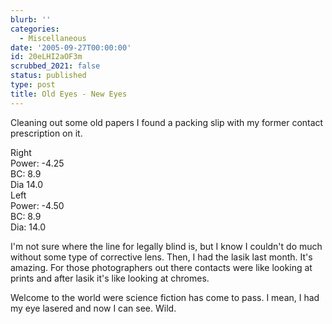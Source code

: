 ```yaml
---
blurb: ''
categories:
  - Miscellaneous
date: '2005-09-27T00:00:00'
id: 20eLHI2aOF3m
scrubbed_2021: false
status: published
type: post
title: Old Eyes - New Eyes
---
```


Cleaning out some old papers I found a packing slip with my former contact prescription on it.  

Right  
Power: -4.25  
BC: 8.9  
Dia 14.0  
Left  
Power: -4.50  
BC: 8.9  
Dia: 14.0  

I'm not sure where the line for legally blind is, but I know I couldn't do much without some type of corrective lens. Then, I had the lasik last month. It's amazing. For those photographers out there contacts were like looking at prints and after lasik it's like looking at chromes.  

Welcome to the world were science fiction has come to pass. I mean, I had my eye lasered and now I can see. Wild.
